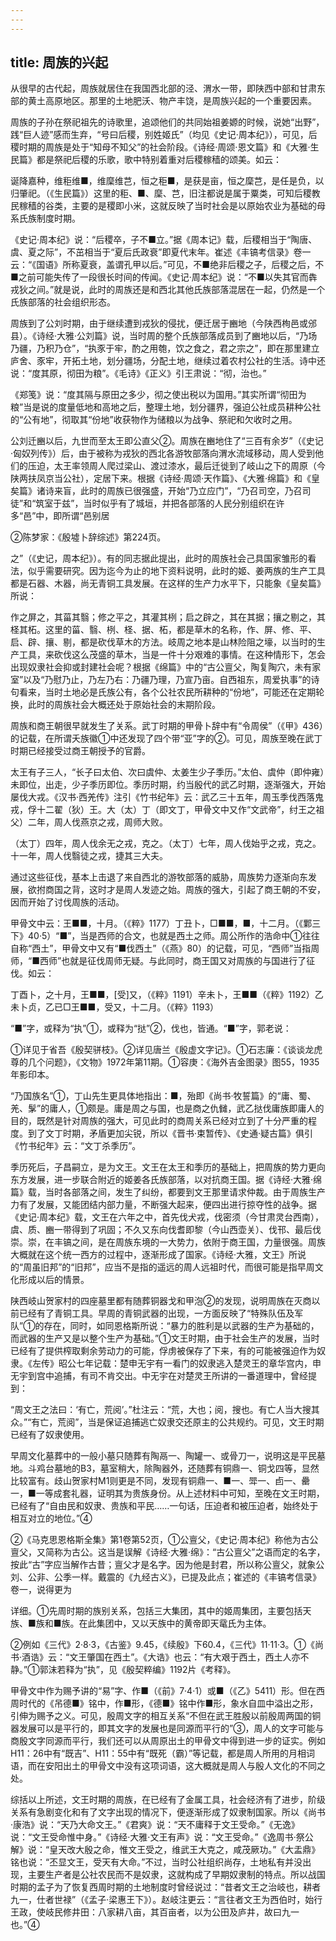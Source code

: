```yaml
---
---
---
```

title: 周族的兴起
---



从很早的古代起，周族就居住在我国西北部的泾、渭水一带，即陕西中部和甘肃东部的黄土高原地区。那里的土地肥沃、物产丰饶，是周族兴起的一个重要因素。

周族的子孙在祭祀祖先的诗歌里，追颂他们的共同始祖姜嫄的时候，说她“出野”，践“巨人迹”感而生弃，“号曰后稷，别姓姬氏”（均见《史记·周本纪》），可见，后稷时期的周族是处于“知母不知父”的社会阶段。《诗经·周颂·恩文篇》和《大雅·生民篇》都是祭祀后稷的乐歌，歌中特别着重对后稷稼穑的颂美。如云：

诞降嘉种，维秬维■，维穈维芑，恒之秬■，是获是亩，恒之穈芑，是任是负，以归肇祀。（《生民篇》）这里的秬、■、穈、芑，旧注都说是属于粟类，可知后稷教民稼穑的谷类，主要的是稷即小米，这就反映了当时社会是以原始农业为基础的母系氏族制度时期。

《史记·周本纪》说：“后稷卒，子不■立。”据《周本记》载，后稷相当于“陶唐、虞、夏之际”，不茁相当于“夏后氏政衰”即夏代末年。崔述《丰镐考信录》卷一云：“《国语》所称夏衰，盖谓孔甲以后。”可见，不■绝非后稷之子，后稷之后，不■之前可能失传了一段很长时间的传闻。《史记·周本纪》说：“不■以失其官而犇戎狄之间。”就是说，此时的周族还是和西北其他氏族部落混居在一起，仍然是一个氏族部落的社会组织形态。

周族到了公刘时期，由于继续遭到戎狄的侵扰，便迁居于豳地（今陕西栒邑或邠县）。《诗经·大雅·公刘篇》说，当时周的整个氏族部落成员到了豳地以后，“乃场乃疆，乃积乃仓”，“执豕于牢，酌之用匏，饮之食之，君之宗之”，即在那里建立庐舍、豕牢，开拓土地，划分疆场，分配土地，继续过着农村公社的生活。诗中还说：“度其原，彻田为粮”。《毛诗》《正义》引王肃说：“彻，治也。”

《郑笺》说：“度其隔与原田之多少，彻之使出税以为国用。”其实所谓“彻田为粮”当是说的度量低地和高地之后，整理土地，划分疆界，强迫公社成员耕种公社的“公有地”，彻取其“份地”收获物作为储粮以为战争、祭祀和欠收时之用。

公刘迁豳以后，九世而至太王即公直父②。周族在豳地住了“三百有余岁”（《史记·匈奴列传》）后，由于被称为戎狄的西北各游牧部落向渭水流域移动，周人受到他们的压迫，太王率领周人爬过梁山、渡过漆水，最后迁徙到了岐山之下的周原（今陕两扶凤京当公社），定居下来。根据《诗经·周颂·天作篇》、《大雅·绵篇》和《皇矣篇》诸诗来盲，此时的周族已很强盛，开始“乃立应门”，“乃召司空，乃召司徒”和“筑室于兹”，当时似乎有了城垣，并把各部落的人民分别组织在许多“邑”中，即所谓“邑别居

②陈梦家：《殷墟卜辞综述》第224页。

之”（《史记，周本纪》）。有的同志据此提出，此时的周族社会己具国家雏形的看法，似乎需要研究。因为迄今为止的地下资料说明，此时的姬、姜两族的生产工具都是石器、木器，尚无青铜工具发展。在这样的生产力水平下，只能象《皇矣篇》所说：

作之屏之，其菑其翳；修之平之，其灌其栵；启之辟之，其在其据；攘之剔之，其柽其柘。这里的菑、翳、栵、柽、据、柘，都是草木的名称，作、屏、修、平、启、辟、攘、剔，都是砍伐草木的方法。岐周之地本是山林险阻之壕，以当时的生产工具，来砍伐这么茂盛的草木，当是一件十分艰难的事情。在这种情形下，怎会出现奴隶社会抑或封建社会呢？根据《绵篇》中的“古公亶父，陶复陶穴，未有家室”以及“乃慰乃止，乃左乃右：乃疆乃理，乃宣乃亩。自西祖东，周爱执事”的诗句看来，当时土地必是氏族公有，各个公社农民所耕种的“份地”，可能还在定期轮换，此时的周族社会大概还处于原始社会的末期阶段。

周族和商王朝很早就发生了关系。武丁时期的甲骨卜辞中有“令周侯”（《甲》436）的记载，在所谓夭族徽①中还发现了四个带“亚”字的②。可见，周族至晚在武丁时期已经接受过商王朝授予的官爵。

太王有子三人，“长子曰太伯、次曰虞仲、太姜生少子季历。”太伯、虞仲（即仲雍）未即位，出走，少子季历即位。季历时期，约当殷代的武乙时期，逐渐强大，开始屡伐大戎。《汉书·西羌传》注引《竹书纪年》云：武乙三十五年，周玉季伐西落鬼戎，俘十二翟（狄）王。大（太）丁（即文丁，甲骨文中又作“文武帝”，纣王之祖父）二年，周人伐燕京之戎，周师大败。

（太丁）四年，周人伐余无之戎，克之。（太丁）七年，周人伐始乎之戎，克之。十一年，周人伐翳徒之戎，捷其三大夫。

通过这些征伐，基本上击退了来自西北的游牧部落的威胁，周族势力逐渐向东发展，欲拊商国之背，这时才是周人发迹之始。周族的强大，引起了商王朝的不安，因而开始了讨伐周族的活动。

甲骨文中云：王■■，十月。（《粹》1177）丁丑卜，□■■，■，十二月。（《鄴三下》40·5）“■”，当是西师的合文，也就是西土之师。周公所作的浩命中①往往自称“西土”，甲骨文中又有“■伐西土”（《燕》80）的记载，可见，“西师”当指周师，“■西师”也就是征伐周师无疑。与此同时，商王国又对周族的与国进行了征伐。如云：

丁酉卜，之十月，王■■，[受]又，（《粹》1191）辛未卜，王■■（《粹》1192）乙未卜贞，乙已□王■■，受又，十二月。（《粹》1193）

“■”字，或释为“执”①，或释为“挞”②，伐也，皆通。“■”字，郭老说：

①详见于省吾《殷契骈枝》。②详见唐兰《殷虚文字记》。①石志廉：《谈谈龙虎尊的几个问题》，《文物》1972年第11期。①容庚：《海外吉金图录》图55，1935年影印本。

“乃国族名”①，丁山先生更具体地指出：■，殆即《尚书·牧誓篇》的“庸、蜀、羌、髳”的庸人，①颇是。庸是周之与国，也是商之仇雠，武乙挞伐庸族即庸人的目的，既然是针对周族的强大，可见此时的商周关系已经对立到了十分严重的程度。到了文丁时期，矛盾更加尖锐，所以《晋书·束暂传》、《史通·疑古篇》俱引《竹书纪年》云：“文丁杀季历”。

季历死后，子昌嗣立，是为文王。文王在太王和季历的基础上，把周族的势力更向东方发展，进一步联合附近的姬姜各氏族部落，以对抗商王国。据《诗经·大雅·绵篇》载，当时各部落之间，发生了纠纷，都要到文王那里请求仲裁。由于周族生产力有了发展，又能团结内部力量，不断强大起来，便四出进行掠夺性的战争。据《史记·周本纪》载，文王在六年之中，首先伐犬戎，伐密须（今甘肃灵台西南），虞、质、豳一带得到了巩固；不久又东向伐耆即黎（今山西壶关）、伐邗、最后伐崇。崇，在丰镐之间，是在周族东境的一大势力，依附于商王国，力量很强。周族大概就在这个统一西方的过程中，逐渐形成了国家。《诗经·大雅，文王》所说的“周虽旧邦”的“旧邦”，应当不是指的遥远的周人远祖时代，而很可能是指早周文化形成以后的情景。

陕西岐山贺家村的四座墓里都有随葬铜器戈和甲泡②的发现，说明周族在灭商以前已经有了青铜工具。早周的青铜武器的出现，一方面反映了“特殊队伍及军队”①的存在，同时，如同恩格斯所说：“暴力的胜利是以武器的生产为基础的，而武器的生产又是以整个生产为基础。”①文王时期，由于社会生产的发展，当时已经有了提供榨取剩余劳动力的可能，俘虏被保存了下来，有的可能被强迫作为奴隶。《左传》昭公七年记载：楚申无宇有一看门的奴隶逃入楚灵王的章华宫内，申无宇到宫中追捕，有司不肯交出。中无宇在对楚灵王所讲的一番道理中，曾经提到：

“周文王之法曰：‘有亡，荒阅’。”杜注云：“荒，大也；阅，搜也。有亡人当大搜其众。”“有亡，荒阅”，当是保证追捕逃亡奴隶交还原主的公共规约。可见，文王时期已经有了奴隶使用。

早周文化墓葬中的一般小墓只随葬有陶鬲一、陶罐一、或骨刀一，说明这是平民墓地。斗鸡台墓地的B3，墓室稍大，除陶器外，还随葬有铜鼎一、铜戈四等，显然比较富有。歧山贺家村M1则更是不同，发现有铜鼎一、■一、斝一、卣一、罍一，■一等成套礼器，证明其为贵族身份。从上述材料中可知，至晚在文王时期，已经有了“自由民和奴隶、贵族和平民……一句话，压迫者和被压迫者，始终处于相互对立的地位。”④

②《马克思恩格斯全集》第1卷第52页，①公亶父，《史记·周本纪》称他为古公亶父，又简称为古公。这当是误解《诗经·大雅·绵》：“古公亶父”之语而定的名字，按此“古”字应当解作古昔；亶父才是名字。因为他是封君，所以称公亶父，就象公刘、公非、公季一样。戴震的《九经古义》，已提及此点；崔述的《丰镐考信录》卷一，说得更为

详细。①先周时期的族别关系，包括三大集团，其中的姬周集团，主要包括天族、■族和■族。在此集团中，又以天族中的黄帝即天鼋氏为主体。

②例如《三代》2·8·3，《古鉴》9.45，《续殷》下60.4，《三代》11·11·3。①《尚书·酒诰》云：“文王肇国在西土”。《大诰》也云：“有大艰于西土，西土人亦不静。”①郭沫若释为“执”，见《殷契粹编》1192片《考释》。

甲骨文中作为赐予讲的“易”字、作■（《前》7·4·1）或■（《乙》5411）形。但在西周时代的《吊德■》铭中，作■形，《德■》铭中作■形，象水自皿中溢出之形，引伸为赐予之义。可见，殷周文字的相互关系“不但在武王胜殷以前殷周两国的铜器发展可以是平行的，即其文字的发展也是同源而平行的”③，周人的文字可能与商殷文字同源而平行，我们还可以从周原出土的甲骨文中得到进一步的证实。例如H11：26中有“既吉”、H11：55中有“既死（霸）”等记载，都是周人所用的月相词语，而在安阳出土的甲骨文中没有这项词语，这大概就是周人与殷人文化的不同之处。

综括以上所述，文王时期的周族，在已经有了金属工具，社会经济有了进步，阶级关系有急剧变化和有了文字出现的情况下，便逐渐形成了奴隶制国家。所以《尚书·康浩》说：“天乃大命文王。”《君爽》说：“天不庸释于文王受命。”《无逸》说：“文王受命惟中身。”《诗经·大雅·文王有声》说：“文王受命。”《逸周书·祭公解》说：“皇天改大殷之命，惟文王受之，维武王大克之，咸茂厥功。”《大盂鼎》铭也说：“丕显文王，受天有大命。”不过，当时公社组织尚存，土地私有并没出现，主要生产者是公社农民而不是奴隶，这就构成了早期奴隶制的特点。所以战国时期的孟子为了恢复西周时期的土地制度时曾经说过：“昔者文王之治岐也，耕者九一，仕者世禄”（《孟子·梁惠王下》）。赵岐注更云：“言往者文王为西伯时，始行王政，使岐民修井田：八家耕八亩，其百亩者，以为公田及庐井，故曰九一也。”④